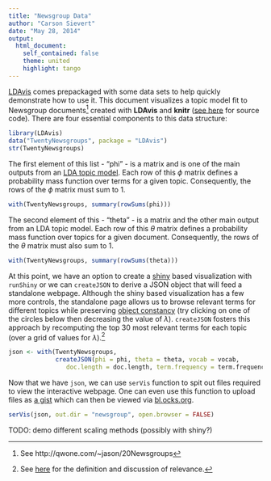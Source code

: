 ```yaml
---
title: "Newsgroup Data"
author: "Carson Sievert"
date: "May 28, 2014"
output: 
  html_document:
    self_contained: false
    theme: united
    highlight: tango
---
```


[LDAvis](https://github.com/cpsievert/LDAvis/) comes prepackaged with some data sets to help quickly demonstrate how to use it. This document visualizes a topic model fit to Newsgroup documents^[See http://qwone.com/~jason/20Newsgroups] created with **LDAvis** and **knitr** ([see here](https://github.com/cpsievert/LDAvis/blob/master/inst/examples/newsgroup.Rmd) for source code). There are four essential components to this data structure:

```r
library(LDAvis)
data("TwentyNewsgroups", package = "LDAvis")
str(TwentyNewsgroups)
```

The first element of this list - "phi" - is a matrix and is one of the main outputs from an [LDA topic model](http://en.wikipedia.org/wiki/Latent_Dirichlet_allocation). Each row of this $\phi$ matrix defines a probability mass function over terms for a given topic. Consequently, the rows of the $\phi$ matrix must sum to 1.

```r
with(TwentyNewsgroups, summary(rowSums(phi)))
```

The second element of this - "theta" - is a matrix and the other main output from an LDA topic model. Each row of this $\theta$ matrix defines a probability mass function over topics for a given document. Consequently, the rows of the $\theta$ matrix must also sum to 1.

```r
with(TwentyNewsgroups, summary(rowSums(theta)))
```


At this point, we have an option to create a [shiny](http://shiny.rstudio.com/) based visualization with `runShiny` or we can `createJSON` to derive a JSON object that will feed a standalone webpage. Although the shiny based visualization has a few more controls, the standalone page allows us to browse relevant terms for different topics while preserving [object constancy](http://bost.ocks.org/mike/constancy/) (try clicking on one of the circles below then decreasing the value of $\lambda$). `createJSON` fosters this approach by recomputing the top 30 most relevant terms for each topic (over a grid of values for $\lambda$).^[See [here](http://nlp.stanford.edu/events/illvi2014/papers/sievert-illvi2014.pdf) for the definition and discussion of relevance.]

```r
json <- with(TwentyNewsgroups, 
             createJSON(phi = phi, theta = theta, vocab = vocab,
                doc.length = doc.length, term.frequency = term.frequency))
```

Now that we have `json`, we can use `serVis` function to spit out files required to view the interactive webpage. One can even use this function to upload files as [a gist]() which can then be viewed via [bl.ocks.org]().

```r
serVis(json, out.dir = "newsgroup", open.browser = FALSE)
```

TODO: demo different scaling methods (possibly with shiny?)
